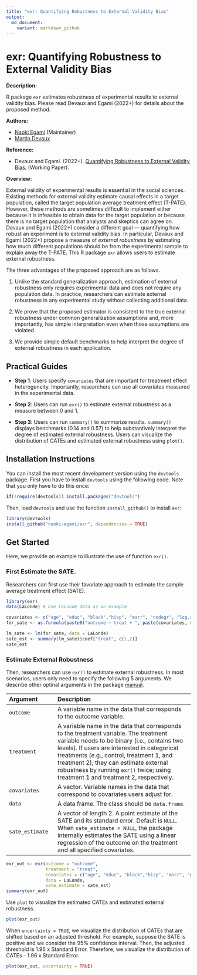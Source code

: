 ```yaml
---
title: "exr: Quantifying Robustness to External Validity Bias"
output: 
  md_document:
    variant: markdown_github
---
```


# exr: Quantifying Robustness to External Validity Bias

**Description:** 

R package `exr` estimates robustness of experimental results to external validity bias. Please read Devaux and Egami (2022+) for details about the proposed method. 

**Authors:** 

- [Naoki Egami](https://naokiegami.com) (Maintainer)
- [Martin Devaux](https://polisci.columbia.edu/content/martin-samuel-devaux)

**Reference:** 
 
  - Devaux and Egami. (2022+). [Quantifying Robustness to External Validity Bias.](https://naokiegami.com/paper/external_robust.pdf) (Working Paper).

**Overview:** 

External validity of experimental results is essential in the social sciences. Existing methods for external validity estimate causal effects in a target population, called the target population average treatment effect (T-PATE). However, these methods are sometimes difficult to implement either because it is infeasible to obtain data for the target population or because there is no target population that analysts and skeptics can agree on. Devaux and Egami (2022+) consider a different goal --- quantifying how robust an experiment is to external validity bias. In particular, Devaux and Egami (2022+) propose a measure of *external robustness* by estimating how much different populations should be from the experimental sample to explain away the T-PATE. This R package `exr` allows users to estimate external robustness. 

The three advantages of the proposed approach are as follows. 

(1) Unlike the standard generalization approach, estimation of external robustness only requires experimental data and does not require any population data. In practice, researchers can estimate external robustness in any experimental study without collecting additional data. 

(2) We prove that the proposed estimator is consistent to the true external robustness under common generalization assumptions and, more importantly, has simple interpretation even when those assumptions are violated. 

(3) We provide simple default benchmarks to help interpret the degree of external robustness in each application.

## Practical Guides

* **Step 1**: Users specify `covariates` that are important for treatment effect heterogeneity. Importantly, researchers can use all covariates measured in the experimental data.

* **Step 2**: Users can run `exr()` to estimate external robustness as a measure between 0 and 1. 

* **Step 3**: Users can run `summary()` to summarize results. `summary()` displays benchmarks (0.14 and 0.57) to help substantively interpret the degree of estimated external robustness. Users can visualize the distribution of CATEs and estimated external robustness using `plot()`.

## Installation Instructions
You can install the most recent development version using the `devtools` package. First you have to install `devtools` using the following code. Note that you only have to do this once:
```r
if(!require(devtools)) install.packages("devtools")
```   

Then, load `devtools` and use the function `install_github()` to install `exr`:
```r
library(devtools)
install_github("naoki-egami/exr", dependencies = TRUE)
```  

## Get Started 
Here, we provide an example to illustrate the use of function `exr()`.

### First Estimate the SATE. 
Researchers can first use their favoriate approach to estimate the sample average treatment effect (SATE). 

```r
library(exr)
data(LaLonde) # Use LaLonde data as an example

covariates <- c("age", "educ", "black","hisp", "marr", "nodegr", "log.re75","u75") 
for_sate <- as.formula(paste0("outcome ~ treat + ", paste(covariates, collapse = "+")))

lm_sate <- lm(for_sate, data = LaLonde)
sate_est <- summary(lm_sate)$coef["treat", c(1,2)]
sate_est
```

### Estimate External Robustness
Then, researchers can use `exr()` to estimate external robustness. In most scenarios, users only need to specify the following 5 arguments. We describe other optinal arguments in the package [manual](https://github.com/naoki-egami/exr/blob/master/manual/exr_0.1.0.pdf).  

| Argument | Description              |
|:-------- | :------------------------|
|`outcome` | A variable name in the data that corresponds to the outcome variable.|
|`treatment` | A variable name in the data that corresponds to the treatment variable. The treatment variable needs to be binary (i.e., contains two levels). If users are interested in categorical treatments (e.g., control, treatment 1, and treatment 2), they can estimate external robustness by running `exr()` twice; using treatment 1 and treatment 2, respectively.|
|`covariates` | A vector. Variable names in the data that correspond to covariates users adjust for.|
| `data`    | A data frame. The class should be `data.frame`. |
| `sate_estimate` | A vector of length 2. A point estimate of the SATE and its standard error. Default is `NULL`. When `sate_estimate = NULL`, the package internally estimates the SATE using a linear regression of the outcome on the treatment and all specified covariates.| 

```r
exr_out <- exr(outcome = "outcome", 
               treatment = "treat", 
               covariates = c("age", "educ", "black","hisp", "marr", "nodegr", "log.re75","u75"), 
               data = LaLonde,
               sate_estimate = sate_est) 
summary(exr_out)
```

Use `plot` to visualize the estimated CATEs and estimated external robustness.
```r
plot(exr_out)
```

When `uncertainty = TRUE`, we visualize the distribution of CATEs that are shifted based on an adjusted threshold. For example, suppose the SATE is positive and we consider the 95% confidence interval. Then, the adjusted threshold is 1.96 x Standard Error. Therefore, we visualize the distribution of CATEs - 1.96 x Standard Error. 

```r
plot(exr_out, uncertainty = TRUE)
```
